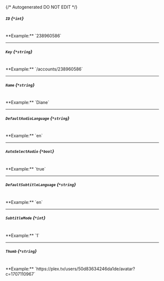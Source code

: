 {/* Autogenerated DO NOT EDIT  */}
##### `ID` *{`*int`}*
<br/>
**Example:** `238960586`

---
##### `Key` *{`*string`}*
<br/>
**Example:** `/accounts/238960586`

---
##### `Name` *{`*string`}*
<br/>
**Example:** `Diane`

---
##### `DefaultAudioLanguage` *{`*string`}*
<br/>
**Example:** `en`

---
##### `AutoSelectAudio` *{`*bool`}*
<br/>
**Example:** `true`

---
##### `DefaultSubtitleLanguage` *{`*string`}*
<br/>
**Example:** `en`

---
##### `SubtitleMode` *{`*int`}*
<br/>
**Example:** `1`

---
##### `Thumb` *{`*string`}*
<br/>
**Example:** `https://plex.tv/users/50d83634246da1de/avatar?c=1707110967`


